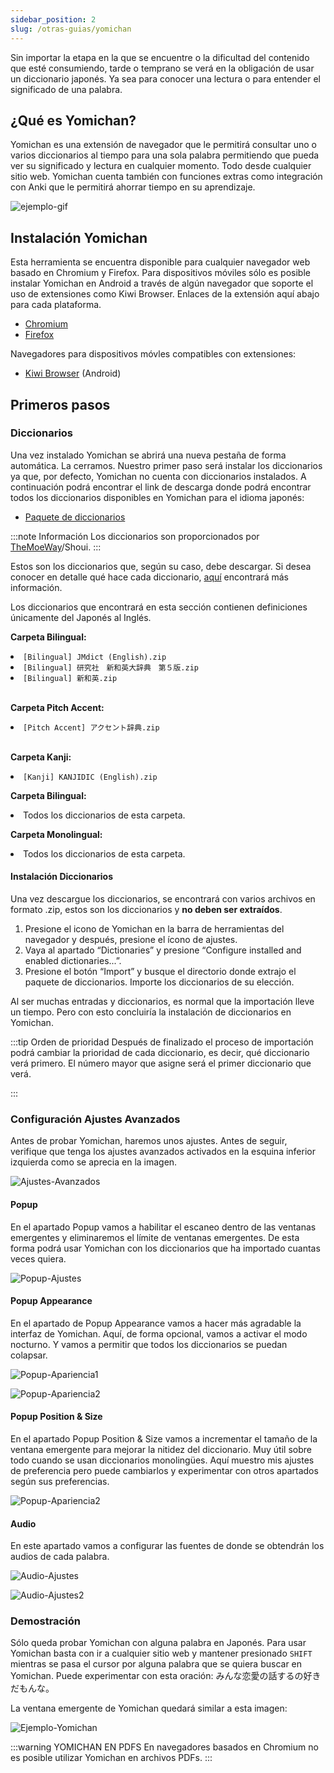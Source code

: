 ```yaml
---
sidebar_position: 2
slug: /otras-guias/yomichan
---
```



Sin importar la etapa en la que se encuentre o la dificultad del contenido que esté consumiendo, tarde o temprano se verá en la obligación de usar un diccionario japonés. Ya sea para conocer una lectura o para entender el significado de una palabra.

## ¿Qué es Yomichan?
Yomichan es una extensión de navegador que le permitirá consultar uno o varios diccionarios al tiempo para una sola palabra permitiendo que pueda ver su significado y lectura en cualquier momento. Todo desde cualquier sitio web. Yomichan cuenta también con funciones extras como integración con Anki que le permitirá ahorrar tiempo en su aprendizaje.

![ejemplo-gif](../../assets/yomichan/example-gif.gif)

## Instalación Yomichan
Esta herramienta se encuentra disponible para cualquier navegador web basado en Chromium y Firefox. Para dispositivos móviles sólo es posible instalar Yomichan en Android a través de algún navegador que soporte el uso de extensiones como Kiwi Browser. Enlaces de la extensión aquí abajo para cada plataforma.

- [Chromium](https://chrome.google.com/webstore/detail/yomichan/ogmnaimimemjmbakcfefmnahgdfhfami)
- [Firefox](https://addons.mozilla.org/en-US/firefox/addon/yomichan/)

Navegadores para dispositivos móvles compatibles con extensiones:
- [Kiwi Browser](https://play.google.com/store/apps/details?id=com.kiwibrowser.browser) (Android)

## Primeros pasos
### Diccionarios
Una vez instalado Yomichan se abrirá una nueva pestaña de forma automática. La cerramos. Nuestro primer paso será instalar los diccionarios ya que, por defecto, Yomichan no cuenta con diccionarios instalados. A continuación podrá encontrar el link de descarga donde podrá encontrar todos los diccionarios disponibles en Yomichan para el idioma japonés:
- [Paquete de diccionarios](https://drive.google.com/drive/folders/1tTdLppnqMfVC5otPlX_cs4ixlIgjv_lH)

:::note Información
Los diccionarios son proporcionados por [TheMoeWay](https://learnjapanese.moe/)/Shoui.
:::

Estos son los diccionarios que, según su caso, debe descargar. Si desea conocer en detalle qué hace cada diccionario, <a href="../utility/Diccionaries">aquí</a> encontrará más información.

<Tabs className="unique-tabs">
  <TabItem value="apple" label="Diccionarios para principiantes" default>

Los diccionarios que encontrará en esta sección contienen definiciones únicamente del Japonés al Inglés.

**Carpeta Bilingual:**
<li><code>[Bilingual] JMdict (English).zip</code></li>
<li><code>[Bilingual] 研究社　新和英大辞典　第５版.zip</code></li>
<li><code>[Bilingual] 新和英.zip</code></li>
<br/>

**Carpeta Pitch Accent:**
<li><code>[Pitch Accent] アクセント辞典.zip</code></li>
<br/>

**Carpeta Kanji:**
<li><code>[Kanji] KANJIDIC (English).zip</code></li>

  </TabItem>
  <TabItem value="orange" label="Diccionarios para Intermedios/Avanzados">

  **Carpeta Bilingual:**
  <li>Todos los diccionarios de esta carpeta.</li>

  **Carpeta Monolingual:**
  <li>Todos los diccionarios de esta carpeta.</li>

  </TabItem>

  <TabItem value="extras" label="Diccionarios extras" default>

  </TabItem>
</Tabs>

#### Instalación Diccionarios
Una vez descargue los diccionarios, se encontrará con varios archivos en formato .zip, estos son los diccionarios y **no deben ser extraídos**.

  1. Presione el icono de Yomichan en la barra de herramientas del navegador y después, presione el ícono de ajustes.
  2. Vaya al apartado “Dictionaries” y presione “Configure installed and enabled dictionaries...”. 
  3. Presione el botón “Import” y busque el directorio donde extrajo el paquete de diccionarios. Importe los diccionarios de su elección. 
  
Al ser muchas entradas y diccionarios, es normal que la importación lleve un tiempo. Pero con esto concluiría la instalación de diccionarios en Yomichan.

:::tip Orden de prioridad
Después de finalizado el proceso de importación podrá cambiar la prioridad de cada diccionario, es decir, qué diccionario verá primero. El número mayor que asigne será el primer diccionario que verá.

:::

### Configuración Ajustes Avanzados
Antes de probar Yomichan, haremos unos ajustes. Antes de seguir, verifique que tenga los ajustes avanzados activados en la esquina inferior izquierda como se aprecia en la imagen.

![Ajustes-Avanzados](../../assets/yomichan/advance_settings.png)

#### Popup
En el apartado Popup vamos a habilitar el escaneo dentro de las ventanas emergentes y eliminaremos el límite de ventanas emergentes. De esta forma podrá usar Yomichan con los diccionarios que ha importado cuantas veces quiera.

![Popup-Ajustes](../../assets/yomichan/popup_settings.png)

#### Popup Appearance
En el apartado de Popup Appearance vamos a hacer más agradable la interfaz de Yomichan. Aquí, de forma opcional, vamos a activar el modo nocturno. Y vamos a permitir que todos los diccionarios se puedan colapsar.

![Popup-Apariencia1](../../assets/yomichan/popup_appearance1_settings.png)

![Popup-Apariencia2](../../assets/yomichan/popup_appearance2_settings.png)

#### Popup Position & Size
En el apartado Popup Position & Size vamos a incrementar el tamaño de la ventana emergente para mejorar la nitidez del diccionario. Muy útil sobre todo cuando se usan diccionarios monolingües. Aquí muestro mis ajustes de preferencia pero puede cambiarlos y experimentar con otros apartados según sus preferencias.

![Popup-Apariencia2](../../assets/yomichan/popup_positionSize_settings.png)

#### Audio
En este apartado vamos a configurar las fuentes de donde se obtendrán los audios de cada palabra.

![Audio-Ajustes](../../assets/yomichan/audio1_settings.png)

![Audio-Ajustes2](../../assets/yomichan/audio2_settings.png)

### Demostración
Sólo queda probar Yomichan con alguna palabra en Japonés. Para usar Yomichan basta con ir a cualquier sitio web y mantener presionado `SHIFT` mientras se pasa el cursor por alguna palabra que se quiera buscar en Yomichan. Puede experimentar con esta oración: みんな恋愛の話するの好きだもんな。

La ventana emergente de Yomichan quedará similar a esta imagen:

![Ejemplo-Yomichan](../../assets/yomichan/example_settings.png)

:::warning YOMICHAN EN PDFS
En navegadores basados en Chromium no es posible utilizar Yomichan en archivos PDFs.
:::
